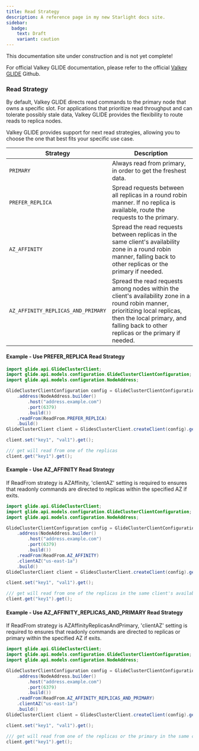 ```yaml
---
title: Read Strategy
description: A reference page in my new Starlight docs site.
sidebar:
  badge:
    text: Draft
    variant: caution
---
```



<Aside type="caution" title="Work In Progress!">
This documentation site under construction and is not yet complete!

For official Valkey GLIDE documentation, please refer to the official [Valkey GLIDE](https://github.com/valkey-io/valkey-glide) Github.
</Aside>


### Read Strategy

By default, Valkey GLIDE directs read commands to the primary node that owns a specific slot. For applications that prioritize read throughput and can tolerate possibly stale data, Valkey GLIDE provides the flexibility to route reads to replica nodes.

Valkey GLIDE provides support for next read strategies, allowing you to choose the one that best fits your specific use case.

|Strategy	|Description	|
|---	|---	|
|`PRIMARY`	|Always read from primary, in order to get the freshest data.	|
|`PREFER_REPLICA`	|Spread requests between all replicas in a round robin manner. If no replica is available, route the requests to the primary.	|
|`AZ_AFFINITY`	|Spread the read requests between replicas in the same client's availability zone in a round robin manner, falling back to other replicas or the primary if needed.	|
|`AZ_AFFINITY_REPLICAS_AND_PRIMARY`	|Spread the read requests among nodes within the client's availability zone in a round robin manner, prioritizing local replicas, then the local primary, and falling back to other replicas or the primary if needed.	|

#### Example - Use PREFER_REPLICA Read Strategy

```java
import glide.api.GlideClusterClient;
import glide.api.models.configuration.GlideClusterClientConfiguration;
import glide.api.models.configuration.NodeAddress;

GlideClusterClientConfiguration config = GlideClusterClientConfiguration.builder()
    .address(NodeAddress.builder()
        .host("address.example.com")
        .port(6379)
        .build())
    .readFrom(ReadFrom.PREFER_REPLICA)
    .build()
GlideClusterClient client = GlidesClusterClient.createClient(config).get();

client.set("key1", "val1").get();

/// get will read from one of the replicas
client.get("key1").get();
```

#### Example - Use AZ_AFFINITY Read Strategy
If ReadFrom strategy is AZAffinity, 'clientAZ' setting is required to ensures that readonly commands are directed to replicas within the specified AZ if exits.

```java
import glide.api.GlideClusterClient;
import glide.api.models.configuration.GlideClusterClientConfiguration;
import glide.api.models.configuration.NodeAddress;

GlideClusterClientConfiguration config = GlideClusterClientConfiguration.builder()
    .address(NodeAddress.builder()
        .host("address.example.com")
        .port(6379)
        .build())
    .readFrom(ReadFrom.AZ_AFFINITY)
    .clientAZ("us-east-1a")
    .build()
GlideClusterClient client = GlidesClusterClient.createClient(config).get();

client.set("key1", "val1").get();

/// get will read from one of the replicas in the same client's availability zone if exits.
client.get("key1").get();
```

#### Example - Use AZ_AFFINITY_REPLICAS_AND_PRIMARY Read Strategy
If ReadFrom strategy is AZAffinityReplicasAndPrimary, 'clientAZ' setting is required to ensures that readonly commands are directed to replicas or primary within the specified AZ if exits.

```java
import glide.api.GlideClusterClient;
import glide.api.models.configuration.GlideClusterClientConfiguration;
import glide.api.models.configuration.NodeAddress;

GlideClusterClientConfiguration config = GlideClusterClientConfiguration.builder()
    .address(NodeAddress.builder()
        .host("address.example.com")
        .port(6379)
        .build())
    .readFrom(ReadFrom.AZ_AFFINITY_REPLICAS_AND_PRIMARY)
    .clientAZ("us-east-1a")
    .build()
GlideClusterClient client = GlidesClusterClient.createClient(config).get();

client.set("key1", "val1").get();

/// get will read from one of the replicas or the primary in the same client's availability zone if exits.
client.get("key1").get();
```



